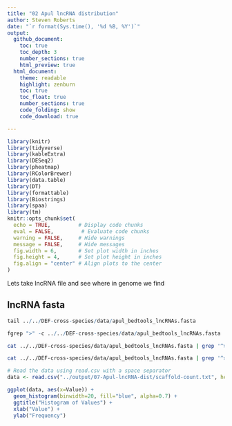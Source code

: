 ```yaml
---
title: "02 Apul lncRNA distribution"
author: Steven Roberts
date: "`r format(Sys.time(), '%d %B, %Y')`" 
output: 
  github_document:
    toc: true
    toc_depth: 3
    number_sections: true
    html_preview: true
  html_document:
    theme: readable
    highlight: zenburn
    toc: true
    toc_float: true
    number_sections: true
    code_folding: show
    code_download: true

---
```




```r
library(knitr)
library(tidyverse)
library(kableExtra)
library(DESeq2)
library(pheatmap)
library(RColorBrewer)
library(data.table)
library(DT)
library(formattable)
library(Biostrings)
library(spaa)
library(tm)
knitr::opts_chunk$set(
  echo = TRUE,         # Display code chunks
  eval = FALSE,         # Evaluate code chunks
  warning = FALSE,     # Hide warnings
  message = FALSE,     # Hide messages
  fig.width = 6,       # Set plot width in inches
  fig.height = 4,      # Set plot height in inches
  fig.align = "center" # Align plots to the center
)

```

Lets take lncRNA file and see where in genome we find 


## lncRNA fasta 


```r
tail ../../DEF-cross-species/data/apul_bedtools_lncRNAs.fasta

fgrep ">" -c ../../DEF-cross-species/data/apul_bedtools_lncRNAs.fasta
```


```bash

cat ../../DEF-cross-species/data/apul_bedtools_lncRNAs.fasta | grep '^>' | sed -n 's/.*::\([^:]*\):.*/\1/p' | sort | uniq -c | awk '{$1=$1; print}' |  head


```



```bash

cat ../../DEF-cross-species/data/apul_bedtools_lncRNAs.fasta | grep '^>' | sed -n 's/.*::\([^:]*\):.*/\1/p' | sort | uniq -c  | awk '{$1=$1; print}' > ../output/07-Apul-lncRNA-dist/scaffold-count.txt


```



```r
# Read the data using read.csv with a space separator
data <- read.csv("../output/07-Apul-lncRNA-dist/scaffold-count.txt", header = FALSE, sep = " ", col.names = c("Value", "Label"))

```


```r
ggplot(data, aes(x=Value)) +
  geom_histogram(binwidth=20, fill="blue", alpha=0.7) +
  ggtitle("Histogram of Values") +
  xlab("Value") +
  ylab("Frequency")
```

